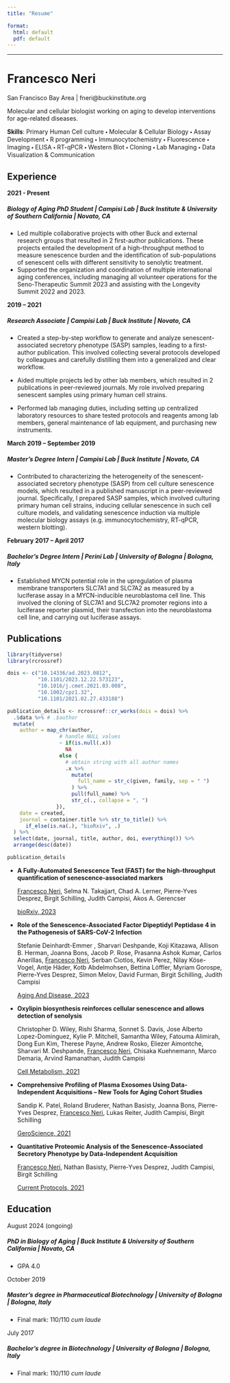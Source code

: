 ```yaml
---
title: "Resume"

format:
  html: default
  pdf: default
---
```


------------------------------------------------------------------------

# Francesco Neri

<i class="bi bi-geo-alt-fill"></i> San Francisco Bay Area \| <i class="bi bi-envelope-fill"></i> fneri\@buckinstitute.org

Molecular and cellular biologist working on aging to develop interventions for age-related diseases.

**Skills**: Primary Human Cell culture 🞄 Molecular & Cellular Biology 🞄 Assay Development 🞄 R programming 🞄 Immunocytochemistry 🞄 Fluorescence 🞄 Imaging 🞄 ELISA 🞄 RT-qPCR 🞄 Western Blot 🞄 Cloning 🞄 Lab Managing 🞄 Data Visualization & Communication

## Experience

**2021 - Present**

##### **Biology of Aging PhD Student** \| Campisi Lab \| Buck Institute & University of Southern California \| Novato, CA

-   Led multiple collaborative projects with other Buck and external research groups that resulted in 2 first-author publications. These projects entailed the development of a high-throughput method to measure senescence burden and the identification of sub-populations of senescent cells with different sensitivity to senolytic treatment.
-   Supported the organization and coordination of multiple international aging conferences, including managing all volunteer operations for the Seno-Therapeutic Summit 2023 and assisting with the Longevity Summit 2022 and 2023.

**2019 – 2021**

##### **Research Associate** \| Campisi Lab \| Buck Institute \| Novato, CA

-   Created a step-by-step workflow to generate and analyze senescent-associated secretory phenotype (SASP) samples, leading to a first-author publication. This involved collecting several protocols developed by colleagues and carefully distilling them into a generalized and clear workflow.

-   Aided multiple projects led by other lab members, which resulted in 2 publications in peer-reviewed journals. My role involved preparing senescent samples using primary human cell strains.

-   Performed lab managing duties, including setting up centralized laboratory resources to share tested protocols and reagents among lab members, general maintenance of lab equipment, and purchasing new instruments.

**March 2019 – September 2019**

##### **Master’s Degree Intern** \| Campisi Lab \| Buck Institute \| Novato, CA

-   Contributed to characterizing the heterogeneity of the senescent-associated secretory phenotype (SASP) from cell culture senescence models, which resulted in a published manuscript in a peer-reviewed journal. Specifically, I prepared SASP samples, which involved culturing primary human cell strains, inducing cellular senescence in such cell culture models, and validating senescence induction via multiple molecular biology assays (e.g. immunocytochemistry, RT-qPCR, western blotting).

**February 2017 – April 2017**

##### **Bachelor’s Degree Intern** \| Perini Lab \| University of Bologna \| Bologna, Italy

-   Established MYCN potential role in the upregulation of plasma membrane transporters SLC7A1 and SLC7A2 as measured by a luciferase assay in a MYCN-inducible neuroblastoma cell line. This involved the cloning of SLC7A1 and SLC7A2 promoter regions into a luciferase reporter plasmid, their transfection into the neuroblastoma cell line, and carrying out luciferase assays.

## Publications

```r

library(tidyverse)
library(rcrossref)

dois <- c("10.14336/ad.2023.0812",
          "10.1101/2023.12.22.573123",
          "10.1016/j.cmet.2021.03.008",
          "10.1002/cpz1.32",
          "10.1101/2021.02.27.433188")

publication_details <- rcrossref::cr_works(dois = dois) %>%
  .$data %>% # .$author
  mutate(
    author = map_chr(author,
                 # handle NULL values
                 ~ if(is.null(.x))
                   NA
                 else {
                   # obtain string with all author names
                   .x %>%
                     mutate(
                       full_name = str_c(given, family, sep = " ")
                     ) %>%
                     pull(full_name) %>%
                     str_c(., collapse = ", ")
                }),
    date = created,
    journal = container.title %>% str_to_title() %>%
      if_else(is.na(.), "bioRxiv", .)
  ) %>%
  select(date, journal, title, author, doi, everything()) %>%
  arrange(desc(date))

publication_details

```

-   **A Fully-Automated Senescence Test (FAST) for the high-throughput quantification of senescence-associated markers**

    [Francesco Neri]{.underline}, Selma N. Takajjart, Chad A. Lerner, Pierre-Yves Desprez, Birgit Schilling, Judith Campisi, Akos A. Gerencser

    [bioRxiv, 2023](http://dx.doi.org/10.1101/2023.12.22.573123)

-   **Role of the Senescence-Associated Factor Dipeptidyl Peptidase 4 in the Pathogenesis of SARS-CoV-2 Infection**

    Stefanie Deinhardt-Emmer , Sharvari Deshpande, Koji Kitazawa, Allison B. Herman, Joanna Bons, Jacob P. Rose, Prasanna Ashok Kumar, Carlos Anerillas, [Francesco Neri]{.underline}, Serban Ciotlos, Kevin Perez, Nilay Köse-Vogel, Antje Häder, Kotb Abdelmohsen, Bettina Löffler, Myriam Gorospe, Pierre-Yves Desprez, Simon Melov, David Furman, Birgit Schilling, Judith Campisi

    [Aging And Disease, 2023](http://dx.doi.org/10.14336/ad.2023.0812)

-   **Oxylipin biosynthesis reinforces cellular senescence and allows detection of senolysis**

    Christopher D. Wiley, Rishi Sharma, Sonnet S. Davis, Jose Alberto Lopez-Dominguez, Kylie P. Mitchell, Samantha Wiley, Fatouma Alimirah, Dong Eun Kim, Therese Payne, Andrew Rosko, Eliezer Aimontche, Sharvari M. Deshpande, [Francesco Neri]{.underline}, Chisaka Kuehnemann, Marco Demaria, Arvind Ramanathan, Judith Campisi

    [Cell Metabolism, 2021](http://dx.doi.org/10.1016/j.cmet.2021.03.008)

-   **Comprehensive Profiling of Plasma Exosomes Using Data-Independent Acquisitions – New Tools for Aging Cohort Studies**

    Sandip K. Patel, Roland Bruderer, Nathan Basisty, Joanna Bons, Pierre-Yves Desprez, [Francesco Neri]{.underline}, Lukas Reiter, Judith Campisi, Birgit Schilling

    [GeroScience, 2021](https://doi.org/10.1007/s11357-024-01167-3)

-   **Quantitative Proteomic Analysis of the Senescence‐Associated Secretory Phenotype by Data‐Independent Acquisition**

    [Francesco Neri]{.underline}, Nathan Basisty, Pierre‐Yves Desprez, Judith Campisi, Birgit Schilling

    [Current Protocols, 2021](http://dx.doi.org/10.1002/cpz1.32)

## Education

August 2024 (ongoing)

##### **PhD in Biology of Aging \| Buck Institute & University of Southern California \| Novato, CA**

-   GPA 4.0

October 2019

##### **Master's degree in Pharmaceutical Biotechnology \| University of Bologna \| Bologna, Italy**

-   Final mark: 110/110 *cum laude*

July 2017

##### **Bachelor's degree in Biotechnology \| University of Bologna \| Bologna, Italy**

-   Final mark: 110/110 *cum laude*
